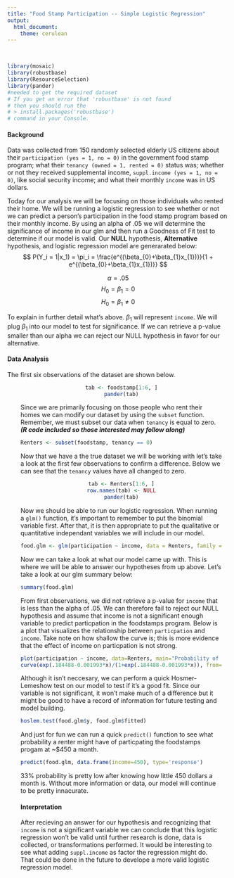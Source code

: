 ```yaml
---
title: "Food Stamp Participation -- Simple Logistic Regression"
output: 
  html_document:
    theme: cerulean
---
```


<br />

```r
library(mosaic)
library(robustbase)
library(ResourceSelection)
library(pander)
#needed to get the required dataset
# If you get an error that 'robustbase' is not found
# then you should run the 
# > install.packages('robustbase') 
# command in your Console.
```


#### Background

Data was collected from 150 randomly selected elderly US citizens about their `participation (yes = 1, no = 0)` in the government food stamp program; what their `tenancy (owned = 1, rented = 0)` status was; whether or not they received supplemental income, `suppl.income (yes = 1, no = 0)`, like social security income; and what their monthly `income` was in US dollars.

Today for our analysis we will be focusing on those individuals who rented their home. We will be running a logistic regression to see whether or not we can predict a person's participation in the food stamp program based on their monthly income. By using an alpha of .05 we will determine the significance of income in our glm and then run a Goodness of Fit test to determine if our model is valid. Our **NULL** hypothesis, **Alternative** hypothesis, and logistic regression model are generarated below:
$$
P(Y_i = 1|x_1) = \pi_i = \frac{e^{(\beta_{0}+\beta_{1}x_{1})}}{1 + e^{(\beta_{0}+\beta_{1}x_{1})}}
$$

$$
\alpha = .05
$$
$$
H_{0} = \beta_{1} = 0
$$
$$
H_{0} = \beta_{1} \neq 0
$$

To explain in further detail what's above. $\beta_{1}$ will represent `income`. We will plug $\beta_{1}$ into our model to test for significance. If we can retrieve a p-value smaller than our alpha we can reject our NULL hypothesis in favor for our alternative. 

<!-- Your goal for this analysis: Focusing in on those individuals that rented their home, can a logistic regression be used to predict whether or not a person will participate in the food stamp program based on their monthly income? Edit the background section to reflect this question, and complete your analysis accordingly. -->

#### Data Analysis

The first six observations of the dataset are shown below.

<div style="padding-left:30px;padding-right:15px;">
<center>
```r
tab <- foodstamp[1:6, ]
pander(tab)
```
</center>

Since we are primarily focusing on those people who rent their homes we can modify our dataset by using the `subset` function. Remember, we must subset our data when `tenancy` is equal to zero.  **<i>(R code included so those interested may follow along)</i>**
```r
Renters <- subset(foodstamp, tenancy == 0)
```

Now that we have a the true dataset we will be working with let's take a look at the first few observations to confirm a difference. Below we can see that the `tenancy` values have all changed to zero.
<center>
```r
tab <- Renters[1:6, ]
row.names(tab) <- NULL
pander(tab)
```
</center>

Now we should be able to run our logistic regression. When running a `glm()` function, it's important to remember to put the binomial variable first. After that, it is then appropriate to put the qualitative or quantitative independant variables we will include in our model.

```r
food.glm <- glm(participation ~ income, data = Renters, family = binomial)
```

Now we can take a look at what our model came up with. This is where we will be able to answer our hypotheses from up above. Let's take a look at our glm summary below:

```r
summary(food.glm)
```

From first observations, we did not retrieve a p-value for `income` that is less than the alpha of .05. We can therefore fail to reject our NULL hypothesis and assume that income is not a significant enough variable to predict particpation in the foodstamps program. Below is a plot that visualizes the relationship between `particpation` and `income`. Take note on how shallow the curve is; this is more evidence that the effect of income on particpation is not strong. 

```r
plot(participation ~ income, data=Renters, main="Probability of Renter Participation to Income", ylab='Probability of Renter Participation', xlab="Monthly Income", pch=16)
curve(exp(.184488-0.001993*x)/(1+exp(.184488-0.001993*x)), from=-100, to=1800, add=TRUE)
```

Although it isn't neccesary, we can perform a quick Hosmer-Lemeshow test on our model to test if it's a good fit. Since our variable is not significant, it won't make much of a difference but it might be good to have a record of information for future testing and model building.
```r
hoslem.test(food.glm$y, food.glm$fitted)
```

And just for fun we can run a quick `predict()` function to see what probability a renter might have of particpating the foodstamps progam at ~$450 a month. 
```r
predict(food.glm, data.frame(income=450), type='response')
```

33% probability is pretty low after knowing how little 450 dollars a month is. Without more information or data, our model will continue to be pretty innacurate. 

#### Interpretation
After recieving an answer for our hypothesis and recognizing that `income` is not a significant variable we can conclude that this logistic regression won't be valid until further research is done, data is collected, or transformations performed. It would be interesting to see what adding `suppl.income` as factor the regression might do. That could be done in the future to develope a more valid logistic regression model. 
</div>
